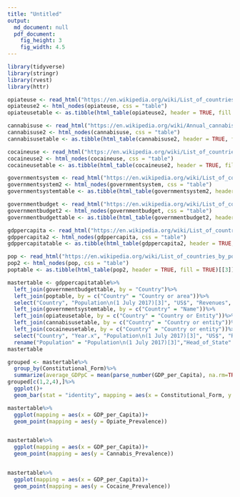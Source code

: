 ```yaml
---
title: "Untitled"
output:
  md_document: null
  pdf_document:
    fig_height: 3
    fig_width: 4.5
---
```


```r
library(tidyverse)
library(stringr)
library(rvest)
library(httr)
```

```r
opiateuse <- read_html("https://en.wikipedia.org/wiki/List_of_countries_by_prevalence_of_opiates_use")
opiateuse2 <- html_nodes(opiateuse, css = "table")
opiateusetable <- as.tibble(html_table(opiateuse2, header = TRUE, fill = TRUE)[[1]])

cannabisuse <- read_html("https://en.wikipedia.org/wiki/Annual_cannabis_use_by_country")
cannabisuse2 <- html_nodes(cannabisuse, css = "table")
cannabisusetable <- as.tibble(html_table(cannabisuse2, header = TRUE, fill = TRUE)[[1]])

cocaineuse <- read_html("https://en.wikipedia.org/wiki/List_of_countries_by_prevalence_of_cocaine_use")
cocaineuse2 <- html_nodes(cocaineuse, css = "table")
cocaineusetable <- as.tibble(html_table(cocaineuse2, header = TRUE, fill = TRUE)[[1]])

governmentsystem <- read_html("https://en.wikipedia.org/wiki/List_of_countries_by_system_of_government")
governmentsystem2 <- html_nodes(governmentsystem, css = "table")
governmentsystemtable <- as.tibble(html_table(governmentsystem2, header = TRUE, fill = TRUE)[[6]])

governmentbudget <- read_html("https://en.wikipedia.org/wiki/List_of_countries_by_government_budget")
governmentbudget2 <- html_nodes(governmentbudget, css = "table")
governmentbudgettable <- as.tibble(html_table(governmentbudget2, header = TRUE, fill = TRUE)[[1]])

gdppercapita <- read_html("https://en.wikipedia.org/wiki/List_of_countries_by_GDP_(nominal)_per_capita")
gdppercapita2 <- html_nodes(gdppercapita, css = "table")
gdppercapitatable <- as.tibble(html_table(gdppercapita2, header = TRUE, fill = TRUE)[[5]])

pop <- read_html("https://en.wikipedia.org/wiki/List_of_countries_by_population_(United_Nations)")
pop2 <- html_nodes(pop, css = "table")
poptable <- as.tibble(html_table(pop2, header = TRUE, fill = TRUE)[[3]])
```

```r
mastertable <- gdppercapitatable%>%
  left_join(governmentbudgettable, by = "Country")%>%
  left_join(poptable, by = c("Country" = "Country or area"))%>%
  select("Country", "Population\n(1 July 2017)[3]", "US$", "Revenues", "Expenditures", "Surplus (or deficit)", "Year")%>%
  left_join(governmentsystemtable, by = c("Country" = "Name"))%>%
  left_join(opiateusetable, by = c("Country" = "Country or Entity"))%>%
  left_join(cannabisusetable, by = c("Country" = "Country or entity"))%>%
  left_join(cocaineusetable, by = c("Country" = "Country or entity"))%>%
  select("Country", "Year.x", "Population\n(1 July 2017)[3]", "US$", "Revenues", "Expenditures", "Surplus (or deficit)", "Constitutional form", "Head of state", "Annual prevalence (percent).x", "Annual prevalence\n(percent)","Annual prevalence (percent).y")%>%
  rename("Population" = "Population\n(1 July 2017)[3]","Head_of_State" = "Head of state", "Constitutional_Form" = "Constitutional form", "Revenues" = "Revenues", "GDP_per_Capita" = "US$", "Expenditures" = "Expenditures", "Surplus_or_Deficit" = "Surplus (or deficit)","Year" = "Year.x", "Opiate_Prevalence" = "Annual prevalence (percent).x", "Cannabis_Prevalence" = "Annual prevalence\n(percent)", "Cocaine_Prevalence" = "Annual prevalence (percent).y")
mastertable

grouped <- mastertable%>%
  group_by(Constitutional_Form)%>%
  summarize(average_GDPpC = mean(parse_number(GDP_per_Capita), na.rm=TRUE))
grouped[c(1,2,4),]%>%
  ggplot()+
  geom_bar(stat = "identity", mapping = aes(x = Constitutional_Form, y = average_GDPpC))

mastertable%>%
  ggplot(mapping = aes(x = GDP_per_Capita))+
  geom_point(mapping = aes(y = Opiate_Prevalence))


mastertable%>%
  ggplot(mapping = aes(x = GDP_per_Capita))+
  geom_point(mapping = aes(y = Cannabis_Prevalence))


mastertable%>%
  ggplot(mapping = aes(x = GDP_per_Capita))+
  geom_point(mapping = aes(y = Cocaine_Prevalence))

```

